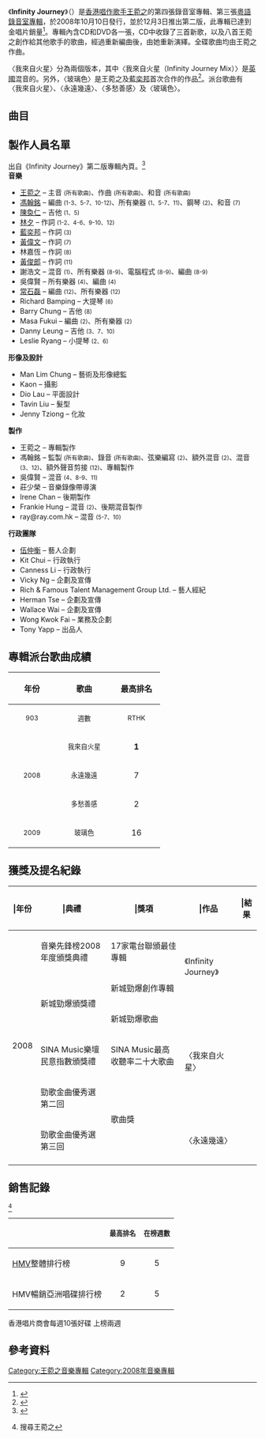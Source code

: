 {{Album infobox
|  Name        = Infinity Journey
|  Type        = 錄音室專輯
|  Artist      = [[王菀之|王菀之]]
|  Cover       = Infinity Journey.jpg
|  Released    = 2008年10月10日
|  Recorded    = 2008年
| Format = [[CD|CD]]、[[数字音乐下载|数字音乐下载]]
|  Genre       = [[流行音乐|流行]]
|  Language    = 粵語、國語
|  Length      = 43:46
|  Label       = [[東亞唱片_(集團)|東亞唱片]]
|  Producer    = 王菀之、冯翰铭　
|  Reviews     = 李重言（[[新浪|新浪]]）[http://music.sina.com.hk/cgi-bin/mu/album/main.cgi?id=10195&action=index&subaction=comment&tp=2]
|  Last album  = [[王菀之Ivana首張國語創作專輯|王菀之Ivana首張國語創作專輯]]<br>（2007年）
|  This album  = '''Infinity Journey'''<br>（2008年）
|  Next album  = [[王菀之我來自火星演唱會08#演唱會影音產品|我來自火星演唱會]]<br>（2009年）
| misc       = {{Extra album cover
 | header  = 其他封面
 | type    = studio
 | cover   = Infinity Journey 2nd edition.jpg
 | border  = 
 | alt     =
 | caption = 第二版封面}}
{{Singles
|Name          = Infinity Journey
|Type          = studio
|single 1      = 〈我来自火星〉
|single 1 date = 2008年5月30日
|single 2      = 〈永远几远〉
|single 2 date = 2008年8月29日
|single 3      = 〈多愁善感〉
|single 3 date = 2009年10月29日
|single 4      = 〈玻璃色〉
|single 4 date = 2009年1月11日
}}
}}

《'''Infinity Journey'''》（{{lang-zh|《'''無限遠'''》<ref>[http://teenpower.rthk.org.hk/hosting_program/cdrive/20090104_new.htm 香港電台TeenPower訪問]{{dead link|date=2017年11月 |bot=InternetArchiveBot |fix-attempted=yes }}</ref>}}）是[[香港|香港]][[創作歌手|唱作歌手]][[王菀之|王菀之]]的第四張錄音室專輯、第三張[[粵語|粵語]][[錄音室專輯|錄音室專輯]]，於2008年10月10日發行，並於12月3日推出第二版，此專輯已達到金唱片銷量<ref>{{Cite web |url=http://www.mingpaoweekly.com/htm/20081210/mcr1.htm |title=存档副本 |access-date=2008-12-27 |archive-url=https://web.archive.org/web/20090526195739/http://www.mingpaoweekly.com/htm/20081210/mcr1.htm |archive-date=2009-05-26 |dead-url=yes }}</ref>。專輯內含CD和DVD各一張，CD中收錄了三首新歌，以及八首王菀之創作給其他歌手的歌曲，經過重新編曲後，由她重新演繹。全碟歌曲均由王菀之作曲。

〈我來自火星〉分為兩個版本，其中〈我來自火星（Infinity Journey Mix）〉是[[英國|英國]]混音的。另外，〈玻璃色〉是王菀之及[[藍奕邦|藍奕邦]]首次合作的作品<ref>{{Cite web |url=http://tv.on.cc/index.html?s=4&ss=4&i=OEN081006-11436-211M-G01&d=1226979740 |title=ontv訪問 – 王菀之翻唱別人的歌另有驚喜 |accessdate=2008-12-27 |archive-date=2009-06-23 |archive-url=https://web.archive.org/web/20090623202819/http://tv.on.cc/index.html?s=4&ss=4&i=OEN081006-11436-211M-G01&d=1226979740 |dead-url=no }}</ref>。派台歌曲有〈我來自火星〉、〈永遠幾遠〉、〈多愁善感〉及〈玻璃色〉。

== 曲目 ==
{{tracklist
| total_length = 43:46
| headline = 
| all_music = [[王菀之|王菀之]]
| all_producer = [[馮翰銘|馮翰銘]]
| extra_column = 原唱者

| title1 = 我來自火星
| lyrics1 = [[林夕|林夕]]
| arranger1 = 馮翰銘
| longnote1 = 
| length1 = 3:43

| title2 = 永遠幾遠
| lyrics2 = 林夕
| arranger2 = Masa Fukui、馮翰銘
| longnote2 = 
| length2 = 3:50

| title3 = 玻璃色
| lyrics3 = [[藍奕邦|藍奕邦]]
| arranger3 = 馮翰銘
| longnote3 = 
| length3 = 3:03

| title4 = 花灑
| lyrics4 = 林夕
| arranger4 = 吳偉賢
| longnote4 = 
| length4 = 3:36
| extra4 = [[古巨基|古巨基]]

| title5 = 郎來了
| lyrics5 = 林夕
| arranger5 = 馮翰銘
| longnote5 = 
| length5 = 3:15
| extra5 = [[楊千嬅|楊千嬅]]

| title6 = 小黑與我
| lyrics6 = 林夕
| arranger6 = 馮翰銘
| longnote6 = 
| length6 = 3:53
| extra6 = [[薛凱琪|薛凱琪]]

| title7 = 呼天不應
| lyrics7 = [[黃偉文|黃偉文]]
| arranger7 = 馮翰銘
| longnote7 = 
| length7 = 4:07
| extra7 = [[容祖兒|容祖兒]]

| title8 = 戀上你的床
| lyrics8 = 林嘉恆
| arranger8 = 謝浩文
| longnote8 = 
| length8 = 3:41
| extra8 = [[鄭秀文|鄭秀文]]

| title9 = 多愁善感
| lyrics9 = 林夕
| arranger9 = 謝浩文
| longnote9 = 
| length9 = 3:14
| extra9 = [[劉德華|劉德華]]

| title10 = 情比紙薄
| lyrics10 = 林夕
| arranger10 = 馮翰銘
| longnote10 = 
| length10 = 3:39
| extra10 = [[李克勤|李克勤]]

| title11 = 許願池的希臘少女
| lyrics11 = [[黃俊郎|黃俊郎]]
| arranger11 = 馮翰銘
| note11 = 國語
| longnote11 = 
| length11 = 3:42
| extra11 = [[蔡依林|蔡依林]]

| title12 = 我來自火星
| lyrics12 = 林夕
| arranger12 = [[常石磊|常石磊]]、馮翰銘
| producer12 = 
| note12 = Infinity Journey Mix
| longnote12 = 
| length12 = 3:58
}}

{{Track listing
| headline = Bonus DVD
| extra_column = 導演
| total_length = 7:46

| title1 = 我來自火星
| note1 = 音樂錄像帶
| extra1 = 莊少榮
| lyrics1 = 林夕
| arranger1 = 馮翰銘

| title2 = 永遠幾遠
| note2 = 音樂錄像帶
| extra2 = 莊少榮
| lyrics2 = 林夕
| arranger2 = Masa Fukui、馮翰銘
}}

{{Tracklist
| headline = Bonus DVD {{nobold|（第二版）}}

| title1 = 多愁善感
| note1 = 音樂錄像帶；導演：莊少榮
| lyrics1 = 林夕

| title2 = 戀上你的床
| note2 = MOOV Live 2008
| lyrics2 = 林嘉恆

| title3 = 小黑與我
| note3 = MOOV Live 2008
| lyrics3 = 林夕

| title4 = 花灑
| note4 = MOOV Live 2008
| lyrics4 = 林夕

| title5 = 多愁善感
| note5 = MOOV Live 2008
| lyrics5 = 林夕

| title6 = 情比紙薄
| note6 = MOOV Live 2008
| lyrics6 = 林夕

| title7 = 呼天不應
| note7 = MOOV Live 2008
| lyrics7 = 黃偉文

| title8 = 郎來了
| note8 = MOOV Live 2008
| lyrics8 = 林夕

| title9 = 永遠幾遠
| note9 = MOOV Live 2008
| lyrics9 = 林夕

| title10 = 我來自火星
| note10 = MOOV Live 2008
| lyrics10 = 林夕
}}

==製作人員名單==
出自《Infinity Journey》第二版專輯內頁。<ref name="liner">{{cite AV media notes|others=[[王菀之|王菀之]]|title=Infinity Journey|year=2008|publisher=東亞唱片|id=EACD384|type=liner notes}}</ref><br />
{{col-begin}}
{{col-2}}
'''音樂'''
*[[王菀之|王菀之]] – 主音 <small>(所有歌曲)</small>、作曲 <small>(所有歌曲)</small>、和音 <small>(所有歌曲)</small>
*[[馮翰銘|馮翰銘]] – 編曲 <small>(1-3、5-7、10-12)</small>、所有樂器 <small>(1、5-7、11)</small>、鋼琴 <small>(2)</small>、和音 <small>(7)</small>
*[[陳奐仁|陳奐仁]] – 吉他 <small>(1、5)</small>
*[[林夕|林夕]] – 作詞 <small>(1-2、4-6、9-10、12)</small>
*[[藍奕邦|藍奕邦]] – 作詞 <small>(3)</small>
*[[黃偉文|黃偉文]] – 作詞 <small>(7)</small>
*林嘉恆 – 作詞 <small>(8)</small>
*[[黃俊郎|黃俊郎]] – 作詞 <small>(11)</small>
*謝浩文 – 混音 <small>(1)</small>、所有樂器 <small>(8-9)</small>、電腦程式 <small>(8-9)</small>、編曲 <small>(8-9)</small>
*吳偉賢<!--Tim Ngor--> – 所有樂器 <small>(4)</small>、編曲 <small>(4)</small>
*[[常石磊|常石磊]] – 編曲 <small>(12)</small>、所有樂器 <small>(12)</small>
*Richard Bamping – 大提琴 <small>(6)</small>
*Barry Chung – 吉他 <small>(8)</small>
*Masa Fukui – 編曲 <small>(2)</small>、所有樂器 <small>(2)</small>
*Danny Leung – 吉他 <small>(3、7、10)</small>
*Leslie Ryang – 小提琴 <small>(2、6)</small>

'''形像及設計'''
*Man Lim Chung – 藝術及形像總監
*Kaon – 攝影
*Dio Lau – 平面設計
*Tavin Liu – 髮型
*Jenny Tziong – 化妝

{{col-2}}
'''製作'''
*王菀之 – 專輯製作
*馮翰銘 – 監製 <small>(所有歌曲)</small>、錄音 <small>(所有歌曲)</small>、弦樂編寫 <small>(2)</small>、額外混音 <small>(2)</small>、混音 <small>(3、12)</small>、額外聲音剪接 <small>(12)</small>、專輯製作
*吳偉賢 – 混音 <small>(4、8-9、11)</small>
*莊少榮 – 音樂錄像帶導演
*Irene Chan – 後期製作
*Frankie Hung – 混音 <small>(2)</small>、後期混音製作
*ray@ray.com.hk – 混音 <small>(5-7、10)</small>

'''行政團隊'''
*[[伍仲衡|伍仲衡]] – 藝人企劃
*Kit Chui – 行政執行
*Canness Li – 行政執行
*Vicky Ng – 企劃及宣傳
*Rich & Famous Talent Management Group Ltd. – 藝人經紀
*Herman Tse – 企劃及宣傳
*Wallace Wai – 企劃及宣傳
*Wong Kwok Fai – 業務及企劃
*Tony Yapp – 出品人
{{col-end}}

== 專輯派台歌曲成績 ==
{| class="wikitable"
!align="center" rowspan="2" | 年份
!align="center" rowspan="2" | 歌曲
!align="center" colspan="8" | 最高排名
|-
!width="80"|<small>903</small> !! width="100"|<small>週數</small> !! width="80"|<small>RTHK</small> !! width="100"|<small>週數</small> !! width="80"|<small>997</small> !! width="100"|<small>週數</small> !! width="80"|<small>TVB</small> !! width="100"|<small>週數</small>
|-
|align="center" rowspan="3"| <small>2008</small> ||align="center"| <small>我來自火星</small> ||align="center"| '''1''' ||align="center"| 10 ||align="center"| 3 ||align="center"| 7 ||align="center"| '''1''' ||align="center"| 9 ||align="center"| 3 ||align="center"| 5
|-
|align="center"| <small>永遠幾遠</small> ||align="center"| 7 ||align="center"| 5 ||align="center"| 3 ||align="center"| 6 ||align="center"| 3 ||align="center"| 3 ||align="center"| 2 ||align="center"| 5
|-
|align="center"| <small>多愁善感</small> ||align="center"| 2 ||align="center"| 6 ||align="center"| 7 ||align="center"| 5 ||align="center"| - ||align="center"| - ||align="center"| - ||align="center"| -
|-
|align="center"| <small>2009</small> ||align="center"| <small>玻璃色</small> ||align="center"| 16 ||align="center"| 4 ||align="center"| - ||align="center"| - ||align="center"| - ||align="center"| - ||align="center"| - ||align="center"| -
|}

== 獲獎及提名紀錄 ==
{| class="wikitable" style="width: 100%;"
! |年份
! |典禮
! |獎項
! |作品
! |結果
|-
| rowspan="6"| 2008
| 音樂先鋒榜2008年度頒獎典禮
| 17家電台聯頒最佳專輯
| rowspan="2"|《Infinity Journey》
| {{won}}
|-
| rowspan="2"| 新城勁爆頒獎禮
| 新城勁爆創作專輯
| {{won}}
|-
| 新城勁爆歌曲
| rowspan="3"|〈我來自火星〉 
| {{won}}
|-
| SINA Music樂壇民意指數頒獎禮
| SINA Music最高收聽率二十大歌曲
| {{won}}
|-
| 勁歌金曲優秀選第二回
| rowspan="2"| 歌曲獎
| {{won}}
|-
| 勁歌金曲優秀選第三回
| 〈永遠幾遠〉 
| {{won}}
|-
|}

== 銷售記錄 ==
<ref name="searchivana">{{cite web |url=http://searchivana.mysinamail.com/ |title=存档副本 |accessdate=2009-03-20 |deadurl=yes |archiveurl=https://web.archive.org/web/20090328112738/http://searchivana.mysinamail.com/ |archivedate=2009-03-28 }} 搜尋王菀之</ref>
{| class="wikitable"
|- bgcolor="#CCCCCC"
!align="center"|
!align="center"|<small>最高排名<br/></small>
!align="center"|<small>在榜週數<br/></small>
|-
|align="left"|[[HMV|HMV]]整體排行榜
|align="center"| 9
|align="center"| 5
|-
|align="left"|HMV暢銷亞洲唱碟排行榜
|align="center"| 2
|align="center"| 5
|}
香港唱片商會每週10張好碟 上榜兩週

== 參考資料 ==
{{reflist}}

{{王菀之}}
<!-- 
------ 請注意 -----
非官方成立的歌迷/影迷/支援者網站、網頁、部落格、論壇等的連結，以及YouTube、Google Video之類的影像連結並不適合放在維基百科條目裡，請參考「Wikipedia:不適合維基百科的文章」。 -->

[[Category:王菀之音樂專輯|Category:王菀之音樂專輯]]
[[Category:2008年音樂專輯|Category:2008年音樂專輯]]